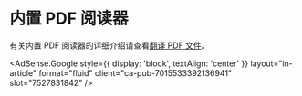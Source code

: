 
# 内置 PDF 阅读器

有关内置 PDF 阅读器的详细介绍请查看[翻译 PDF 文件](pdf.mdx)。

<AdSense.Google
  style={{ display: 'block', textAlign: 'center' }}
  layout="in-article"
  format="fluid"
  client="ca-pub-7015533392136941"
  slot="7527831842"
/>
